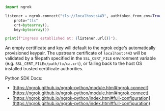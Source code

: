 ```python
import ngrok

listener = ngrok.connect("tls://localhost:443", authtoken_from_env=True,
    proto="tls"
    crt=bytearray(),
    key=bytearray())

print(f"Ingress established at: {listener.url()}");
```

An empty certificate and key will default to the ngrok edge's automatically provisioned keypair. The upstream certificate of `localhost:443` will be validated by a filepath specified in the `SSL_CERT_FILE` environment variable (e.g. `SSL_CERT_FILE=/path/to/ca.crt`), or falling back to the host OS installed trusted certificate authorities.

Python SDK Docs:

- [https://ngrok.github.io/ngrok-python/module.html#ngrok.connect](https://ngrok.github.io/ngrok-python/module.html#ngrok.connect)
- [https://ngrok.github.io/ngrok-python/index.html#full-configuration](https://ngrok.github.io/ngrok-python/index.html#full-configuration)
